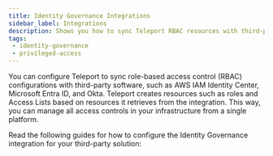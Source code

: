 ```yaml
---
title: Identity Governance Integrations
sidebar_label: Integrations
description: Shows you how to sync Teleport RBAC resources with third-party tools and services.
tags:
 - identity-governance
 - privileged-access
---
```


You can configure Teleport to sync role-based access control (RBAC) configurations with
third-party software, such as AWS IAM Identity Center, Microsoft Entra ID, and
Okta. Teleport creates resources such as roles and Access Lists based on
resources it retrieves from the integration. This way, you can manage all access
controls in your infrastructure from a single platform.

Read the following guides for how to configure the Identity Governance
integration for your third-party solution:

<DocCardList />
